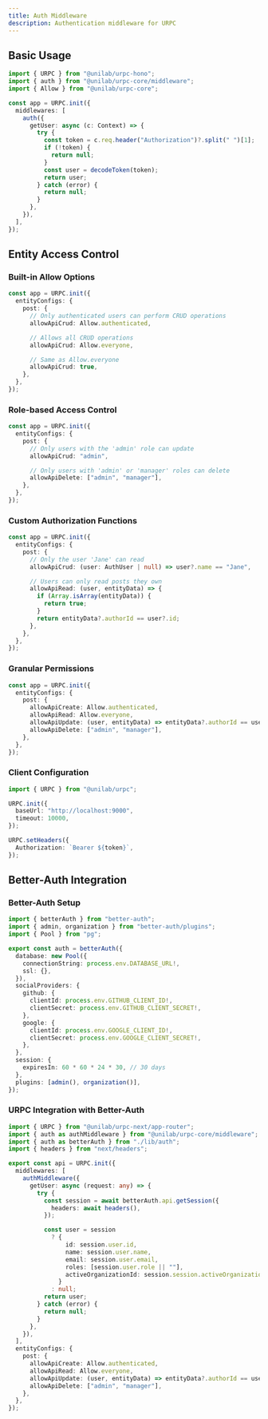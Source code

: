 ```yaml
---
title: Auth Middleware
description: Authentication middleware for URPC
---
```


## Basic Usage

```typescript
import { URPC } from "@unilab/urpc-hono";
import { auth } from "@unilab/urpc-core/middleware";
import { Allow } from "@unilab/urpc-core";

const app = URPC.init({
  middlewares: [
    auth({
      getUser: async (c: Context) => {
        try {
          const token = c.req.header("Authorization")?.split(" ")[1];
          if (!token) {
            return null;
          }
          const user = decodeToken(token);
          return user;
        } catch (error) {
          return null;
        }
      },
    }),
  ],
});
```

## Entity Access Control

### Built-in Allow Options

```typescript
const app = URPC.init({
  entityConfigs: {
    post: {
      // Only authenticated users can perform CRUD operations
      allowApiCrud: Allow.authenticated,

      // Allows all CRUD operations
      allowApiCrud: Allow.everyone,

      // Same as Allow.everyone
      allowApiCrud: true,
    },
  },
});
```

### Role-based Access Control

```typescript
const app = URPC.init({
  entityConfigs: {
    post: {
      // Only users with the 'admin' role can update
      allowApiCrud: "admin",

      // Only users with 'admin' or 'manager' roles can delete
      allowApiDelete: ["admin", "manager"],
    },
  },
});
```

### Custom Authorization Functions

```typescript
const app = URPC.init({
  entityConfigs: {
    post: {
      // Only the user 'Jane' can read
      allowApiCrud: (user: AuthUser | null) => user?.name == "Jane",

      // Users can only read posts they own
      allowApiRead: (user, entityData) => {
        if (Array.isArray(entityData)) {
          return true;
        }
        return entityData?.authorId == user?.id;
      },
    },
  },
});
```

### Granular Permissions

```typescript
const app = URPC.init({
  entityConfigs: {
    post: {
      allowApiCreate: Allow.authenticated,
      allowApiRead: Allow.everyone,
      allowApiUpdate: (user, entityData) => entityData?.authorId == user?.id,
      allowApiDelete: ["admin", "manager"],
    },
  },
});
```

### Client Configuration

```typescript
import { URPC } from "@unilab/urpc";

URPC.init({
  baseUrl: "http://localhost:9000",
  timeout: 10000,
});

URPC.setHeaders({
  Authorization: `Bearer ${token}`,
});
```

## Better-Auth Integration

### Better-Auth Setup

```typescript
import { betterAuth } from "better-auth";
import { admin, organization } from "better-auth/plugins";
import { Pool } from "pg";

export const auth = betterAuth({
  database: new Pool({
    connectionString: process.env.DATABASE_URL!,
    ssl: {},
  }),
  socialProviders: {
    github: {
      clientId: process.env.GITHUB_CLIENT_ID!,
      clientSecret: process.env.GITHUB_CLIENT_SECRET!,
    },
    google: {
      clientId: process.env.GOOGLE_CLIENT_ID!,
      clientSecret: process.env.GOOGLE_CLIENT_SECRET!,
    },
  },
  session: {
    expiresIn: 60 * 60 * 24 * 30, // 30 days
  },
  plugins: [admin(), organization()],
});
```

### URPC Integration with Better-Auth

```typescript
import { URPC } from "@unilab/urpc-next/app-router";
import { auth as authMiddleware } from "@unilab/urpc-core/middleware";
import { auth as betterAuth } from "./lib/auth";
import { headers } from "next/headers";

export const api = URPC.init({
  middlewares: [
    authMiddleware({
      getUser: async (request: any) => {
        try {
          const session = await betterAuth.api.getSession({
            headers: await headers(),
          });

          const user = session
            ? {
                id: session.user.id,
                name: session.user.name,
                email: session.user.email,
                roles: [session.user.role || ""],
                activeOrganizationId: session.session.activeOrganizationId,
              }
            : null;
          return user;
        } catch (error) {
          return null;
        }
      },
    }),
  ],
  entityConfigs: {
    post: {
      allowApiCreate: Allow.authenticated,
      allowApiRead: Allow.everyone,
      allowApiUpdate: (user, entityData) => entityData?.authorId == user?.id,
      allowApiDelete: ["admin", "manager"],
    },
  },
});
```
